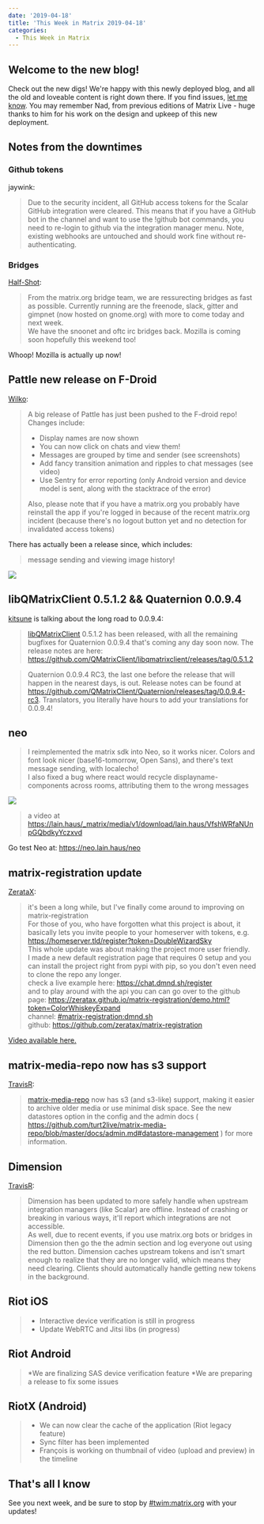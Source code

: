 ```yaml
---
date: '2019-04-18'
title: 'This Week in Matrix 2019-04-18'
categories:
  - This Week in Matrix
---
```


## Welcome to the new blog!

Check out the new digs! We're happy with this newly deployed blog, and all the old and loveable content is right down there. If you find issues, [let me know][benpa]. You may remember Nad, from previous editions of Matrix Live - huge thanks to him for his work on the design and upkeep of this new deployment.

## Notes from the downtimes

### Github tokens

jaywink:

> Due to the security incident, all GitHub access tokens for the Scalar GitHub integration were cleared. This means that if you have a GitHub bot in the channel and want to use the !github bot commands, you need to re-login to github via the integration manager menu. Note, existing webhooks are untouched and should work fine without re-authenticating.

### Bridges

[Half-Shot]:

> From the matrix.org bridge team, we are ressurecting bridges as fast as possible. Currently running are the freenode, slack, gitter and gimpnet (now hosted on gnome.org) with more to come today and next week.  
> We have the snoonet and oftc irc bridges back. Mozilla is coming soon hopefully this weekend too!

Whoop! Mozilla is actually up now!

## Pattle new release on F-Droid

[Wilko]:

>A big release of Pattle has just been pushed to the F-droid repo! Changes include:
>
>- Display names are now shown
>- You can now click on chats and view them!
>- Messages are grouped by time and sender (see screenshots)
>- Add fancy transition animation and ripples to chat messages (see video)
>- Use Sentry for error reporting (only Android version and device model is sent, along with the stacktrace of the error)
>
>Also, please note that if you have a matrix.org you probably have reinstall the app if you're logged in because of the recent matrix.org incident (because there's no logout button yet and no detection for invalidated access tokens)

There has actually been a release since, which includes:

> message sending and viewing image history!

![](/blog/pattle.2019-04-18.png)

## libQMatrixClient 0.5.1.2 && Quaternion 0.0.9.4

[kitsune] is talking about the long road to 0.0.9.4:

>[libQMatrixClient] 0.5.1.2 has been released, with all the remaining bugfixes for Quaternion 0.0.9.4 that's coming any day soon now. The release notes are here: <https://github.com/QMatrixClient/libqmatrixclient/releases/tag/0.5.1.2>

> Quaternion 0.0.9.4 RC3, the last one before the release that will happen in the nearest days, is out. Release notes can be found at https://github.com/QMatrixClient/Quaternion/releases/tag/0.0.9.4-rc3. Translators, you literally have hours to add your translations for 0.0.9.4!

## neo

> I reimplemented the matrix sdk into Neo, so it works nicer. Colors and font look nicer (base16-tomorrow, Open Sans), and there's text message sending, with localecho!  
>I also fixed a bug where react would recycle displayname-components across rooms, attributing them to the wrong messages

![](/blog/neo.2019-04-18.png)

> a video at https://lain.haus/_matrix/media/v1/download/lain.haus/VfshWRfaNUnpGQbdkyYczxvd

Go test Neo at: https://neo.lain.haus/neo

## matrix-registration update

[ZerataX]:

> it's been a long while, but I've finally come around to improving on matrix-registration  
> For those of you, who have forgotten what this project is about, it basically lets you invite people to your homeserver with tokens, e.g. https://homeserver.tld/register?token=DoubleWizardSky  
> This whole update was about making the project more user friendly.  
> I made a new default registration page that requires 0 setup and you can install the project right from pypi with pip, so you don't even need to clone the repo any longer.  
> check a live example  here: https://chat.dmnd.sh/register  
> and to play around with the api you can can go over to the github page: https://zeratax.github.io/matrix-registration/demo.html?token=ColorWhiskeyExpand  
> channel: [#matrix-registration:dmnd.sh]  
> github: https://github.com/zeratax/matrix-registration

[Video available here.](https://matrix.org/_matrix/media/v1/download/dmnd.sh/UKGgpbHRdFXzKywxjjbfHAsI)

## matrix-media-repo now has s3 support

[TravisR]:

>[matrix-media-repo] now has s3 (and s3-like) support, making it easier to archive older media or use minimal disk space. See the new datastores option in the config and the admin docs ( https://github.com/turt2live/matrix-media-repo/blob/master/docs/admin.md#datastore-management ) for more information.

## Dimension

[TravisR]:

> Dimension has been updated to more safely handle when upstream integration managers (like Scalar) are offline. Instead of crashing or breaking in various ways, it'll report which integrations are not accessible.  
> As well, due to recent events, if you use matrix.org bots or bridges in Dimension then go the the admin section and log everyone out using the red button. Dimension caches upstream tokens and isn't smart enough to realize that they are no longer valid, which means they need clearing. Clients should automatically handle getting new tokens in the background.

## Riot iOS

>* Interactive device verification is still in progress
>* Update WebRTC and Jitsi libs (in progress)

## Riot Android

>*We are finalizing SAS device verification feature
>*We are preparing a release to fix some issues

## RiotX (Android)

>* We can now clear the cache of the application (Riot legacy feature)
>* Sync filter has been implemented
>* François is working on thumbnail of video (upload and preview) in the timeline

## That's all I know

See you next week, and be sure to stop by [#twim:matrix.org] with your updates!


[benpa]: https://matrix.to/#/@benpa:matrix.org
[Half-Shot]:  https://matrix.to/#/@Half-Shot:half-shot.uk
[Wilko]: https://matrix.to/#/@wilko:matrix.org
[kitsune]: https://matrix.to/#/@kitsune:matrix.org
[libQMatrixClient]: https://github.com/QMatrixClient/libqmatrixclient
[Zeratax]: https://matrix.to/#/@zeratax:dmnd.sh
[TravisR]:  https://github.com/turt2live
[matrix-media-repo]: https://github.com/turt2live/matrix-media-repo
[#twim:matrix.org]: https://matrix.to/#/#TWIM:matrix.org
[#matrix-registration:dmnd.sh]: https://matrix.to/#/#matrix-registration:dmnd.sh